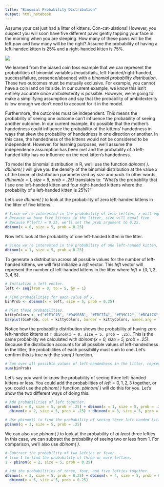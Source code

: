 ```yaml
---
title: "Binomial Probability Distribution"
output: html_notebook
---
```


Assume your cat just had a litter of kittens. Con-cat-ulations! However, you suspect you will soon have five different paws gently tapping your face in the morning when you are sleeping. How many of these paws will be the left paw and how many will be the right? Assume the probability of having a left-handed kitten is 25% and a right-handed kitten is 75%. 

![](/Users/mblai/Documents/kittens.jpg)
<br />  

We learned from the biased coin toss example that we can represent the probabilities of binomial variables (heads/tails, left-handed/right-handed, success/failure, presence/absence) with a *binomial probability distribution*. These two outcomes must be mutually exclusive. For example, you cannot have a coin land on its side. In our current example, we know this isn't entirely accurate since ambidexterity is possible. However, we're going to make a simplifying assumption and say that the probability of ambidexterity is low enough we don't need to account for it in the model. 

Furthermore, the outcomes must be independent. This means the probability of seeing one outcome can't influence the probability of seeing another outcome. In our current example, it's possible that the mother's handedness could influence the probability of the kittens' handedness in ways that skew the probability of handedness in one direction or another. In this case, the handedness of the kittens would not be considered to be independent. However, for learning purposes, we'll assume the independence assumption has been met and the probability of a left-handed kitty has no influence on the next kitten's handedness. 

To model the binomial distribution in R, we'll use the function *dbinom( )*. *dbinom( )* will give you the density of the binomial distribution at the value $x$ of the binomial distribution parameterized by *size* and *prob*. In other words, *dbinom(x = 1, size = 5, prob = .25)* translates to: "What's the probability that I see one left-handed kitten and four right-handed kittens where the probability of a left-handed kitten is 25%?" 

Let's use *dbinom( )* to look at the probability of zero left-handed kittens in the litter of five kittens. 

```r
# Since we're interested in the probability of zero lefties, x will equal zero.
# Because we have five kittens in the litter, size will equal five. 
# Because P(left) = 0.25, we'll set the prob argument to 0.25.
dbinom(x = 0, size = 5, prob = 0.25)
```

Now let's look at the probability of one left-handed kitten in the litter. 

```r
# Since we're interested in the probability of one left-handed kitten, x will equal one.
dbinom(x = 1, size = 5, prob = 0.25)
```

To generate a distribution across all possible values for the number of left-handed kittens, we will first initialize a *left* vector. This *left* vector will represent the number of left-handed kittens in the litter where $left = \{0, 1, 2, 3, 4, 5\}$.

```r

# Initialize a left vector.
left <- seq(from = 0, to = 5, by = 1)

# Find probabilities for each value of x. 
binProb <- dbinom(x = left, size = 5, prob = 0.25)

# Plot these probabilities. 
kittyColors <- c("#1E1C1B", "#94908B", "#FBC774", "#F39C12", "#BCA176", "#583B0E")
barplot(binProb, col = kittyColors, border = kittyColors, names.arg = left, xlab = "Number of Lefties", ylab = "Probability", ylim = c(0, 1))


```

Notice how the probability distribution shows the probability of having zero left-handed kittens at `r dbinom(x = 0, size = 5, prob = .25) `. This is the same probability we calculated with *dbinom(x = 0, size = 5, prob = .25)*. Because the distribution accounts for all possible values of left-handedness in the litter, the probabilities of each possibility must sum to one. Let's confirm this is true with the *sum( )* function. 

```r
# Sum over all possible values of left-handedness in the litter, represented by our binProb vector. 
sum(binProb)
```

Let's say you want to know the probability of seeing three left-handed kittens or less. You could add the probabilities of $left = 0, 1, 2, 3$ together, or you could use the *pbinom( )* function. *pbinom( )* will do this for you. Let's show the two different ways of doing this. 

```r
# Add probabilities of left together. 
dbinom(x = 0, size = 5, prob = .25) + dbinom(x = 1, size = 5, prob = .25) + 
  dbinom(x = 2, size = 5, prob = .25) + dbinom(x = 3, size = 5, prob = .25)

# Use pbinom() to find the probability of seeing three left-handed kittens. 
pbinom(q = 3, size = 5, prob = .25)
```

We can also use *pbinom( )* to look at the probability of *at least* three lefties. In this case, we can subtract the probability of seeing two or less from 1. For comparison, we'll also use *dbinom( )*.

```r
# Subtract the probability of two lefties or fewer 
# from 1 to find the probability of three or more lefties. 
1 - pbinom(q = 2, size = 5, prob = 0.25)

# Add the probabilities of three, four, and five lefties together. 
dbinom(x = 3, size = 5, prob = 0.25) + dbinom(x = 4, size = 5, prob = 0.25) + 
  dbinom(x = 5, size = 5, prob = 0.25)
```



